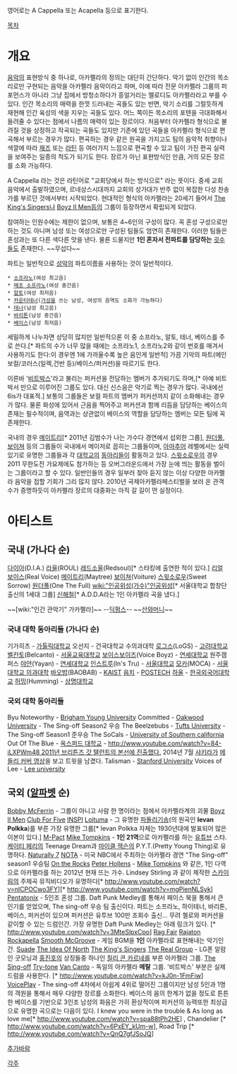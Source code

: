 영어로는 A Cappella 또는 Acapella 등으로 표기한다.

[[목차]]

= 개요 =
[[음악]]의 표현방식 중 하나로, 아카펠라의 정의는 대단히 간단하다. 악기 없이 인간의 목소리로만 구현되는 음악을 아카펠라 음악이라고 하며, 이에 따라 전문 아카펠라 그룹의 퍼포먼스가 아니라 그냥 집에서 방청소하다가 흥얼거리는 멜로디도 아카펠라라고 부를 수 있다. 인간 목소리의 매력을 한껏 드러내는 곡들도 있는 반면, 악기 소리를 그럴듯하게 재현해 인간 육성의 색을 지우는 곡들도 있다. 어느 쪽이든 목소리의 포텐을 극대화해서 들려줄 수 있다는 점에서 나름의 매력이 있는 장르이다. 처음부터 아카펠라 형식으로 불려질 것을 상정하고 작곡되는 곡들도 있지만 기존에 있던 곡들을 아카펠라 형식으로 편곡해서 부르는 경우가 많다. 편곡하는 경우 같은 원곡을 가지고도 팀의 음악적 취향이나 색깔에 따라 [[재즈]] 또는 [[라틴]] 등 여러가지 느낌으로 편곡할 수 있고 팀이 가진 편곡 실력을 보여주는 일종의 척도가 되기도 한다.
장르가 아닌 표현방식인 만큼, 거의 모든 장르를 소화 가능하다.

A Cappella 라는 것은 라틴어로 "교회당에서 하는 방식으로" 라는 뜻이다. 중세 교회 음악에서 출발하였으며, 르네상스시대까지 교회의 성가대가 반주 없이 복잡한 다성 찬송가를 부르던 것에서부터 시작되었다. 현대적인 형식의 아카펠라는 20세기 들어서 [[The King's Singers]]나 [[Boyz II Men]]등의 그룹이 등장하면서 확립되게 되었다. 

참여하는 인원수에는 제한이 없으며, 보통은 4~6인의 구성이 많다. 꼭 혼성 구성으로만 하는 것도 아니며 남성 또는 여성으로만 구성된 팀들도 엄연히 존재한다. 이러한 팀들은 혼성과는 또 다른 색다른 맛을 낸다. 물론 드물지만 '''1인 혼자서 전파트를 담당하는''' [[신해철|굇수]]들도 존재한다. ~~무섭다~~
{{{#!html
<object style="height: 390px; width: 640px"><param name="movie" value="http://www.youtube.com/v/qjCLQaTFXx0?version=3&feature=player_profilepage"><param name="allowFullScreen" value="true"><param name="allowScriptAccess" value="always"><embed src="http://www.youtube.com/v/EwYIR57Zl90?version=3&feature=player_profilepage" type="application/x-shockwave-flash" allowfullscreen="true" allowScriptAccess="always" width="640" height="360"></object>
}}}
{{{#!html 
<object width="640" height="360"><param name="movie" value="http://www.youtube.com/v/_AfTBoCKJbU?version=3&amp;hl=ko_KR"></param><param name="allowFullScreen" value="true"></param><param name="allowscriptaccess" value="always"></param><embed src="http://www.youtube.com/v/qKTv5JIPzjI?version=3&amp;hl=ko_KR" type="application/x-shockwave-flash" width="640" height="360" allowscriptaccess="always" allowfullscreen="true"></embed></object>
}}}

파트는 일반적으로 [[성악]]의 파트이름을 사용하는 것이 일반적이다.
 * [[소프라노]](여성 최고음)
 * [[메조 소프라노]](여성 중간음)
 * [[알토]](여성 최저음)
 * [[카운터테너]]([[가성]]을 쓰는 남성, 여성의 음역도 소화가 가능하다)
 * [[테너]](남성 최고음)
 * [[바리톤]](남성 중간음)
 * [[베이스]](남성 최저음)

세밀하게 나누자면 상당히 많지만 일반적으론 이 중 소프라노, 알토, 테너, 베이스를 주로 쓴다.[* 파트의 수가 너무 많을 때에는 소프라노1, 소프라노2와 같이 번호를 매겨서 사용하기도 한다:이 경우엔 1에 가까울수록 높은 음인게 일반적] 가끔 기악의 파트(메인보컬/코러스(일렉,건반 등)/베이스/퍼커션)을 따르기도 한다.

이른바 '[[비트박스]]'라고 불리는 퍼커션을 전담하는 멤버가 추가되기도 하며,[* 아예 비트박서 만으로 이루어진 그룹도 있다. 대신 신스음은 악기로 찍는 경우가 많다. 국내에선 6is가 대표적.] 보통의 그룹들은 보컬 파트의 멤버가 퍼커션까지 같이 소화해내는 경우가 많다. 물론 화성에 있어서 근음을 찍어주고 퍼커션과 함께 리듬을 담당하는 베이스의 존재는 필수적이며, 음역과는 상관없이 베이스의 역할을 담당하는 멤버는 모든 팀에 꼭 존재한다.

국내의 경우 [[메이트리]][* 2011년 김범수가 나는 가수다 경연에서 섭외한 그룹], [[원더풀]], [[보이쳐]] 등의 그룹들이 국내에서 메이저로 꼽히는 그룹들이며, [[아마추어]] 레벨에서는 실력있기로 유명한 그룹들과 각 [[대학교]]의 [[동아리]]들이 활동하고 있다. [[스윗소로우]]의 경우 2011 무한도전 가요제에도 참가하는 등 오버그라운드에서 가장 눈에 띄는 활동을 벌이는 그룹이라고 할 수 있다. 일반인들의 경우 일부러 찾아 듣지 않는 이상 다양한 아카펠라 음악을 접할 기회가 그리 많지 않다. 2010년 국제아카펠라페스티벌을 보러 온 관객 수가 증명하듯이 아카펠라 장르의 대중화는 아직 갈 길이 먼 실정이다.

= 아티스트 =
== 국내 (가나다 순) ==
[[다이아]](D.I.A.)
[[라울]](ROUL)
[[레드소울]](Redsoul)[* 스타킹에 출연한 적이 있다.]
[[리얼 보이스]](Real Voice)
[[메이트리]](Maytree)
[[보이쳐]](Voiture)
[[스윗소로우]](Sweet Sorrow)
[[원더풀]](One The Full)
[[wiki:"인공위성(가수)"인공위성]][* 서울대학교 합창단 출신의 1세대 그룹]
[[신해철]][* A.D.D.A라는 1인 아카펠라 곡을 냈다.]

~~[wiki:"인간 관악기" 가카펠라]~~
--[http://www.youtube.com/watch?v=ktEpU5il4Nc 딕펑스]--
~~[[산와머니]]~~
=== 국내 대학 동아리들 (가나다 순) ===
기가히츠 - [[가톨릭대학교]]
오선지 - 건국대학교 수의과대학
[[로그스]](LoGS) - [[고려대학교]]
[[벨칸토]](Belcanto) - [[서울교육대학교]]
[[보이스보이즈]](Voice Boyz) - [[연세대학교]] 원주캠퍼스
[[야얀]](Yayan) - [[연세대학교]]
[[인스트루]](In's Tru) - [[서울대학교]]
[[모카]](MOCA) - [[서울대학교 의과대학]]
[[바오밥]](BAOBAB) - [[KAIST]]
[[음치]] - [[POSTECH]]
[[하울]] - [[한국외국어대학교]]
[[허밍]](Humming) - [[상명대학교]]
=== 국외 대학 동아리들 ===
Byu Noteworthy - [[Brigham Young University]]
Committed - [[Oakwood University]] - The Sing-off Season2 우승
The Beelzebubs - [[Tufts University]] - The Sing-off Season1 준우승
The SoCals - [[University of Southern california]]
Out Of The Blue - [[옥스퍼드 대학교]] - [[http://www.youtube.com/watch?v=84-iLXPWm48 2011년 브리튼즈 갓 탤런트의 본선에 진출했다.]] 2014년 7월 [[샤키라]]가 [http://www.youtube.com/watch?v=bRWVMPnByzo 메들리 커버 영상]을 보고 트윗을 남겼다.
Talisman - [[Stanford University]]
Voices of Lee - [[Lee university]]
== 국외 ([[알파벳]] 순) ==
[[Bobby McFerrin]] - 그룹이 아니고 사람 한 명이라는 점에서 아카펠라계의 괴물
[[Boyz II Men]]
[[Club For Five]]
[[INSPI]]
[[Loituma]] - 그 유명한 [[파돌리기송]](의 원곡인 '''Ievan Polkka''')를 부른 가장 유명한 그룹[* Ievan Polkka 자체는 1930년대에 발표되어 많은 이본이 있다.]
[[M-Pact]]
[[Mike Tompkins]] - '''1인 21역'''으로 아카펠라를 하는 [[유튜브]] 스타. [[케이티 페리]]의 Teenage Dream과 [[마이클 잭슨]]의 P.Y.T.(Pretty Young Thing)로 유명하다. 
[[Naturally 7]]
[[NOTA]] - 미국 NBC에서 주최하는 아카펠라 경연 "The Sing-off" season1 우승팀
[http://uoontherocks.wordpress.com/ On the Rocks]
[[Peter Hollens]] - [[Mike Tompkins]] 와 같은, 1인 다역으로 아카펠라를 하는 2012년 현재 뜨는 가수. Lindsey Stirling 과 같이 제작한 [[스카이림]]의 주제곡 뮤직비디오가 유명하다[* http://www.youtube.com/watch?v=nlCPOCwo3FY][* http://www.youtube.com/watch?v=mgPienNLSyk]
[[Pentatonix]] - 5인조 혼성 그룹. Daft Punk Medley를 통해서 페이스 북을 통해서 큰 인기를 얻었으며, The sing-off 우승 팀 출신이다. 파트는 소프라노, 하이테너, 바리톤, 베이스, 퍼커션이 있으며 퍼커션은 유투브 100만 조회수 출신... 무려 첼로와 퍼커션을 같이할 수 있는 드럼인간. 가장 유명한 Daft Punk Medley는 아래 링크가 있다. [* http://www.youtube.com/watch?v=3MteSlpxCpo]
[[Rag Fair]]
[[Rajaton]]
[[Rockapella]]
[http://www.youtube.com/user/SmoothMcGroove Smooth McGroove] - 게임 BGM을 '''1인''' 아카펠라로 표현해내는 악기인간.
[[Suade]]
[[The Idea Of North]]
[[The King's Singers]]
[[The Real Group]] - LG폰 알람인 굿모닝과 [[홍진호]]의 상징들중 하나인 [[칠리 콘 카르네]]를 부른 아카펠라 그룹.
[http://en.wikipedia.org/wiki/The_Sing-Off The Sing-off]
[[Try-tone]]
[http://en.wikipedia.org/wiki/Van_Canto Van Canto] - 독일의 아카펠라 '''메탈''' 그룹. '비트박스' 부분은 실제 드럼을 사용한다. [* http://www.youtube.com/watch?v=kJ0n-1FmFiw]
[[VoicePlay]] - The sing-off 4차에서 아쉽게 4위로 떨어진 그룹이지만 남성 5인과 1명의 객원을 통해서 매우 다양한 장르를 소화한다. 베이스의 음의 한계가 없을 정도로 튼튼한 베이스를 기반으로 3인조 남성의 화음은 가히 환상적이며 퍼커션의 능력또한 최상급으로 유명한 곡으로는 다음이 있다. I knew you were in the trouble & As long as love me[* http://www.youtube.com/watch?v=spa88tPh2HE] , Chandelier [* http://www.youtube.com/watch?v=6PxEY_kUm-w], Road Trip [* http://www.youtube.com/watch?v=QnQ7gfJSoJQ]

[[추가바람]]

[[각주]]
